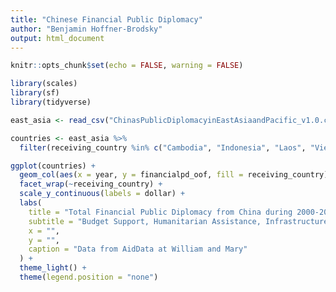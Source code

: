 ```yaml
---
title: "Chinese Financial Public Diplomacy"
author: "Benjamin Hoffner-Brodsky"
output: html_document
---
```


```r
knitr::opts_chunk$set(echo = FALSE, warning = FALSE)

library(scales)
library(sf)
library(tidyverse)

east_asia <- read_csv("ChinasPublicDiplomacyinEastAsiaandPacific_v1.0.csv")

```


```r

countries <- east_asia %>% 
  filter(receiving_country %in% c("Cambodia", "Indonesia", "Laos", "Vietnam"))

ggplot(countries) +
  geom_col(aes(x = year, y = financialpd_oof, fill = receiving_country)) +
  facet_wrap(~receiving_country) + 
  scale_y_continuous(labels = dollar) + 
  labs(
    title = "Total Financial Public Diplomacy from China during 2000-2016",
    subtitle = "Budget Support, Humanitarian Assistance, Infrastructure Investments, and Debt Relief",
    x = "",
    y = "",
    caption = "Data from AidData at William and Mary"
  ) + 
  theme_light() +
  theme(legend.position = "none")
```

